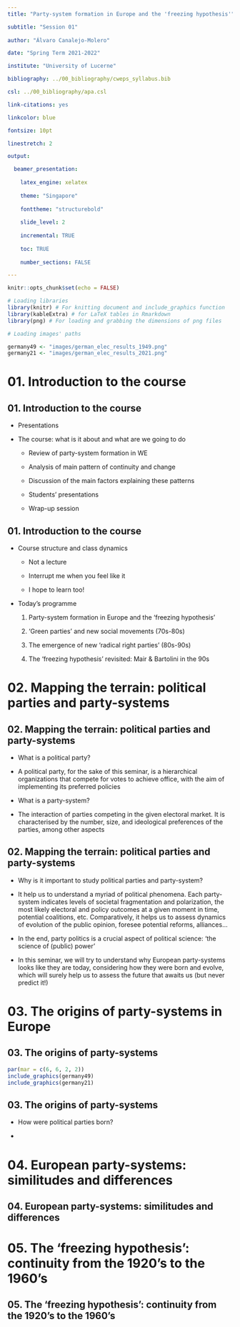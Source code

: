 ```yaml
---
title: "Party-system formation in Europe and the 'freezing hypothesis'"

subtitle: "Session 01"
  
author: "Álvaro Canalejo-Molero"

date: "Spring Term 2021-2022"

institute: "University of Lucerne"

bibliography: ../00_bibliography/cweps_syllabus.bib

csl: ../00_bibliography/apa.csl

link-citations: yes

linkcolor: blue 

fontsize: 10pt

linestretch: 2

output:

  beamer_presentation:
    
    latex_engine: xelatex
    
    theme: "Singapore"
    
    fonttheme: "structurebold"
    
    slide_level: 2
    
    incremental: TRUE
    
    toc: TRUE
    
    number_sections: FALSE

---
```


```r

knitr::opts_chunk$set(echo = FALSE)

# Loading libraries
library(knitr) # For knitting document and include_graphics function
library(kableExtra) # for LaTeX tables in Rmarkdown
library(png) # For loading and grabbing the dimensions of png files

# Loading images' paths

germany49 <- "images/german_elec_results_1949.png"
germany21 <- "images/german_elec_results_2021.png"

```


# 01. Introduction to the course

## 01. Introduction to the course

- Presentations

- The course: what is it about and what are we going to do

  + Review of party-system formation in WE
  
  + Analysis of main pattern of continuity and change
  
  + Discussion of the main factors explaining these patterns
  
  + Students' presentations
  
  + Wrap-up session

## 01. Introduction to the course

- Course structure and class dynamics

  + Not a lecture
  
  + Interrupt me when you feel like it
  
  + I hope to learn too!

- Today's programme

  1. Party-system formation in Europe and the 'freezing hypothesis'

  2. 'Green parties' and new social movements (70s-80s)

  3. The emergence of new 'radical right parties' (80s-90s)

  4. The 'freezing hypothesis' revisited: Mair & Bartolini in the 90s

# 02. Mapping the terrain: political parties and party-systems

## 02. Mapping the terrain: political parties and party-systems

- What is a political party?
  
- A political party, for the sake of this seminar, is a hierarchical organizations that compete for votes to achieve office, with the aim of implementing its preferred policies

- What is a party-system?
  
- The interaction of parties competing in the given electoral market. It is characterised by the number, size, and ideological preferences of the parties, among other aspects  


## 02. Mapping the terrain: political parties and party-systems

- Why is it important to study political parties and party-system?

- It help us to understand a myriad of political phenomena. Each party-system indicates levels of societal fragmentation and polarization, the most likely electoral and policy outcomes at a given moment in time, potential coalitions, etc. Comparatively, it helps us to assess dynamics of evolution of the public opinion, foresee potential reforms, alliances...

- In the end, party politics is a crucial aspect of political science: 'the science of (public) power'

- In this seminar, we will try to understand why European party-systems looks like they are today, considering how they were born and evolve, which will surely help us to assess the future that awaits us (but never predict it!)

# 03. The origins of party-systems in Europe

## 03. The origins of party-systems

```r
par(mar = c(6, 6, 2, 2))
include_graphics(germany49)
include_graphics(germany21)
```

## 03. The origins of party-systems

- How were political parties born?

- 

# 04. European party-systems: similitudes and differences

## 04. European party-systems: similitudes and differences

# 05. The 'freezing hypothesis': continuity from the 1920's to the 1960's

## 05. The 'freezing hypothesis': continuity from the 1920's to the 1960's
